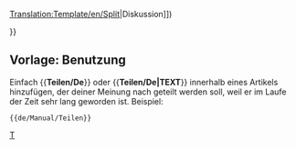 <noinclude>[[Translation:Template/en/Split]]</noinclude>{{de/Manual/Ambox| Typ   = Bewegen
| Bild  = en/Manual/Split.png
| Text  = <strong>Teilen</strong><br>Es wurde vorgeschlagen, dass diese Seite in mehrere Seiten geteilt werden soll. ([[{{{discuss|{{TALKPAGENAME}}}}}|Diskussion]])<p>{{{1|}}}</p>
}}<includeonly>{{{2|[[Category:en/Manual/Articles to be split]]}}}</includeonly><noinclude>

==Vorlage: Benutzung==
Einfach <nowiki>{{</nowiki>'''Teilen/De'''<nowiki>}}</nowiki> oder <nowiki>{{</nowiki>'''Teilen/De|TEXT'''<nowiki>}}</nowiki> innerhalb eines Artikels hinzufügen, der deiner Meinung nach geteilt werden soll, weil er im Laufe der Zeit sehr lang geworden ist. Beispiel: 
<pre>{{de/Manual/Teilen}}</pre>

[[Category:de/Manual/Base Set/Message-Boxen|T]]</noinclude>